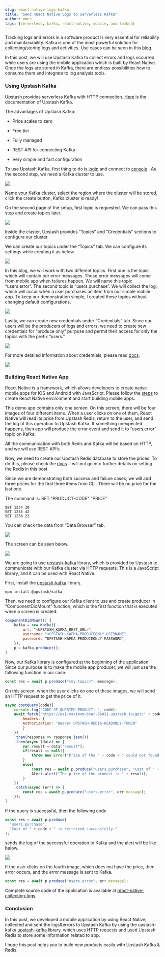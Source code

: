 ```yaml
---
slug: react-native-logs-kafka
title: "Send React Native Logs to Serverless Kafka"
author: omer
tags: [serverless, kafka, react-native, mobile, aws-lambda]
---
```


Tracking logs and errors in a software product is very essential for reliability and maintainability. Kafka is one of the most powerful solution for collecting/storing logs and activities. Use cases can be seen in this [blog](https://blog.upstash.com/kafka-web-usescases).

In this post, we will use Upstash Kafka to collect errors and logs occurred while users are using the mobile application which is built by React Native. Once the logs are stored in Kafka, there are endless possibilities how to consume them and integrate to log analysis tools.

### **Using Upstash Kafka**

Upstash provides serverless Kafka with HTTP connection. [Here](https://docs.upstash.com/kafka) is the documentation of Upstash Kafka.

The advantages of Upstash Kafka:

- Price scales to zero

- Free tier

- Fully managed

- REST API for connecting Kafka

- Very simple and fast configuration

To use Upstash Kafka, first thing to do is [login](https://console.upstash.com/login) and connect to [console](https://console.upstash.com/kafka) . As the second step, we need a Kafka cluster to use.

![](https://raw.githubusercontent.com/upstash/kafka-examples/master/react-native-collecting-logs/Screenshots/create%20cluster.png)

Name your Kafka cluster, select the region where the cluster will be stored, click the create button, Kafka cluster is ready!

On the second page of the setup, first topic is requested. We can pass this step and create topics later.

![](https://raw.githubusercontent.com/upstash/kafka-examples/master/react-native-collecting-logs/Screenshots/cluster%20created.png)

Inside the cluster, Upstash provides “Topics” and “Credentials” sections to configure our cluster.

We can create our topics under the “Topics” tab. We can configure its settings while creating it as below.

![](https://raw.githubusercontent.com/upstash/kafka-examples/master/react-native-collecting-logs/Screenshots/create%20topic.png)

In this blog, we will work with two different topics. First one is the topic which will contain our error messages. Those error messages will come from mobile app when failures happen. We will name this topic “users.error”. The second topic is “users.purchase”. We will collect the log, which will occur when a user purchases an item from our simple mobile app. To keep our demonstration simple, I created these topics without changing default configurations.

![](https://raw.githubusercontent.com/upstash/kafka-examples/master/react-native-collecting-logs/Screenshots/my%20topics.png)

Lastly, we can create new credentials under “Credentials” tab. Since our users will be the producers of logs and errors, we need to create new credentials for “produce only” purpose and permit their access for only the topics with the prefix “users.”.

![](https://raw.githubusercontent.com/upstash/kafka-examples/master/react-native-collecting-logs/Screenshots/new%20cred.png)

For more detailed information about credentials, please read [docs](https://docs.upstash.com/kafka/credentials).

![](https://raw.githubusercontent.com/upstash/kafka-examples/master/react-native-collecting-logs/Screenshots/my%20creds.png)

### **Building React Native App**

React Native is a framework, which allows developers to create native mobile apps for IOS and Android with JavaScript. Please follow the [steps](https://reactnative.dev/docs/environment-setup) to create React Native environment and start building mobile apps.

This demo app contains only one screen. On this screen, there will be four images of four different items. When a user clicks on one of them, React Native will read its price from Upstash Redis, return to the user, and send the log of this operation to Upstash Kafka. If something unexpected happens, then app will produce the error event and send it to “users.error” topic on Kafka.

All the communication with both Redis and Kafka will be based on HTTP, and we will use REST API’s.

Now, we need to create our Upstash Redis database to store the prices. To do this, please check the [docs](https://docs.upstash.com/redis). I will not go into further details on setting the Redis in this post.

Since we are demonstrating both success and failure cases, we will add three prices for the first three items from CLI. There will be no price for the last one.

The command is: SET "PRODUCT-CODE" "PRICE"

```
SET 1234 30
SET 1235 42
SET 1236 22
```

You can check the data from “Data Browser” tab.

![](https://raw.githubusercontent.com/upstash/kafka-examples/master/react-native-collecting-logs/Screenshots/data%20browser.png)

The screen can be seen below.

![](https://raw.githubusercontent.com/upstash/kafka-examples/master/react-native-collecting-logs/Screenshots/Screenshot_1648580635.png)

We are going to use [upstash-kafka](https://github.com/upstash/upstash-kafka) library, which is provided by Upstash to communicate with our Kafka cluster via HTTP requests. This is a JavaScript library, and it can be used with React Native.

First, install the [upstash-kafka](https://github.com/upstash/upstash-kafka) library.

```
npm install @upstash/kafka
```

Then, we need to configure our Kafka client to use and create producer in “ComponentDidMount” function, which is the first function that is executed when a screen is created.

```javascript
componentDidMount() {
	kafka = new Kafka({
		url: “<UPSTASH_KAFKA_REST_URL>”,
		username: "<UPSTASH-KAFKA-PRODUCEONLY-USERNAME",
		password: “UPSTASH-KAFKA-PRODUCEONLY-PASSWORD",
	});
	p = kafka.producer();
}
```

Now, our Kafka library is configured at the beginning of the application. Since our purpose is to make the mobile app producer, we will just use the following function in our case.

```javascript
const res = await p.produce("<my.topic>", message);
```

On this screen, when the user clicks on one of these images, we will send an HTTP request to get the price of it.

```javascript
async costQuery(code){
	console.log("CODE OF QUERIED PRODUCT: ", code);
	await fetch('https://us1-maximum-boar-36431.upstash.io/get/' + code, {
		headers: {
		Authorization: "Bearer UPSTASH-REDIS-READONLY-TOKEN"
		}
	})
	.then(response => response.json())
	.then(async (data) => {
		var result = data["result"];
		if(result == null){
			throw new Error("Price of the " + code + " could not found.")
		}
		else{
			const res = await p.produce("users.purchase", "Cost of " + code + " is retreived successfully.");
			Alert.alert("The price of the product is " + result);
		}
	})
	.catch(async (err) => {
		const res = await p.produce("users.error", err.message);
	});
}
```

If the query is successful, then the following code

```javascript
const res = await p.produce(
  "users.purchase",
  "Cost of " + code + " is retreived successfully."
);
```

sends the log of the successful operation to Kafka and the alert will be like below.

![](https://raw.githubusercontent.com/upstash/kafka-examples/master/react-native-collecting-logs/Screenshots/Screenshot_1648580670.png)

If the user clicks on the fourth image, which does not have the price, then error occurs, and the error message is sent to Kafka.

```javascript
const res = await p.produce("users.error", err.message);
```

Complete source code of the application is available at [react-native-collecting-logs](https://github.com/upstash/kafka-examples/tree/master/react-native-collecting-logs).

### **Conclusion**

In this post, we developed a mobile application by using React Native, collected and sent the logs&errors to Upstash Kafka by using the upstash-kafka [upstash-kafka](https://github.com/upstash/upstash-kafka) library, which uses HTTP requests and used Upstash Redis to store some information related to app.

I hope this post helps you to build new products easily with Upstash Kafka & Redis.
